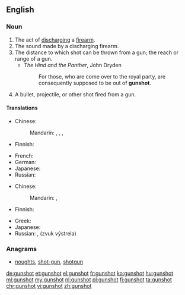 ==English==

===Noun===
{{en-noun}}

# The act of [[discharge|discharging]] a [[firearm]].
# The sound made by a discharging firearm.
# The distance to which shot can be thrown from a gun; the reach or range of a gun.
#* ''The Hind and the Panther'', John Dryden
#*: For those, who are come over to the royal party, are consequently supposed to be out of '''gunshot'''.
# A bullet, projectile, or other shot fired from a gun.

====Translations====
{{trans-top|act of discharging a firearm}}
* Chinese:
*: Mandarin: {{t|cmn|射擊|sc=Hani}}, {{t+|cmn|射击|tr=shèjī|sc=Hani}}, {{t+|cmn|槍擊|sc=Hani}}, {{t|cmn|枪击|tr=qiāngjī|sc=Hani}}
* Finnish: {{t+|fi|laukaus}}
{{trans-mid}}
* French: {{t+|fr|coup de feu|m}}
* German: {{t+|de|Schuss|m}}
* Japanese: {{t+|ja|射撃|tr=しゃげき, shageki|sc=Jpan}}
* Russian: {{qualifier|руже́йный}} {{t+|ru|вы́стрел|m}}
{{trans-bottom}}

{{trans-top|the sound made}}
* Chinese:
*: Mandarin: {{t|cmn|槍聲|sc=Hani}}, {{t+|cmn|枪声|tr=qiāngshēng|sc=Hani}}
* Finnish: {{t+|fi|laukaus}}
{{trans-mid}}
* Greek: {{t+|el|πυροβολισμός|m|sc=Grek}}
* Japanese: {{t|ja|銃声|tr=じゅうせい, jūsei|sc=Jpan}}
* Russian: {{t+|ru|вы́стрел|m}}, {{l|ru|звук}} {{l|ru|выстрел|выстрела}} (zvuk výstrela) {{g|m}}
{{trans-bottom}}

===Anagrams===
* [[noughts#English|noughts]], [[shot-gun#English|shot-gun]], [[shotgun#English|shotgun]]

[[de:gunshot]]
[[et:gunshot]]
[[el:gunshot]]
[[fr:gunshot]]
[[ko:gunshot]]
[[hu:gunshot]]
[[ml:gunshot]]
[[my:gunshot]]
[[nl:gunshot]]
[[pl:gunshot]]
[[fi:gunshot]]
[[ta:gunshot]]
[[chr:gunshot]]
[[vi:gunshot]]
[[zh:gunshot]]